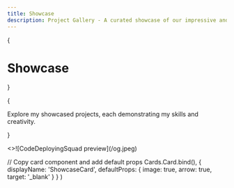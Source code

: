 ```yaml
---
title: Showcase
description: Project Gallery - A curated showcase of our impressive and innovative works 📺
---
```



{<h1 className="mt-10 mb-4 text-center text-[2.5rem] font-bold tracking-tight">Showcase</h1>}

{<p className="mb-16 text-center text-lg text-gray-500 dark:text-gray-400">
Explore my showcased projects, each demonstrating my skills and creativity.</p>}

<Cards>
  <ShowcaseCard title="www.codedeployingsquad.tech" href="https://github.com/CodeDeployingSquad/cds-website">
    <>![CodeDeployingSquad preview](/og.jpeg)</>
  </ShowcaseCard>
</Cards>

  // Copy card component and add default props
  Cards.Card.bind(),
  {
    displayName: 'ShowcaseCard',
    defaultProps: {
      image: true,
      arrow: true,
      target: '_blank'
    }
  }
)

